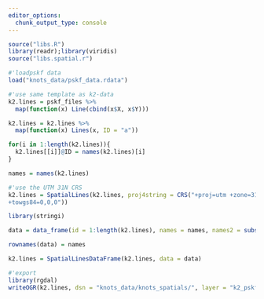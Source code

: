 ```yaml
---
editor_options: 
  chunk_output_type: console
---
```


```r
source("libs.R")
library(readr);library(viridis)
source("libs.spatial.r")

```

```r
#'loadpskf data
load("knots_data/pskf_data.rdata")
```

```r
#'use same template as k2-data
k2.lines = pskf_files %>% 
  map(function(x) Line(cbind(x$X, x$Y)))

k2.lines = k2.lines %>% 
  map(function(x) Lines(x, ID = "a"))

for(i in 1:length(k2.lines)){
  k2.lines[[i]]@ID = names(k2.lines)[i]
}
```

```r
names = names(k2.lines)

#'use the UTM 31N CRS
k2.lines = SpatialLines(k2.lines, proj4string = CRS("+proj=utm +zone=31 +ellps=WGS84 +datum=WGS84 +units=m +no_defs
+towgs84=0,0,0"))

library(stringi)

data = data_frame(id = 1:length(k2.lines), names = names, names2 = substr(names,1,3), segment = substr(names, 5,5))

rownames(data) = names

k2.lines = SpatialLinesDataFrame(k2.lines, data = data)

#'export
library(rgdal)
writeOGR(k2.lines, dsn = "knots_data/knots_spatials/", layer = "k2_pskflines2", driver = "ESRI Shapefile", overwrite_layer = T)
```

